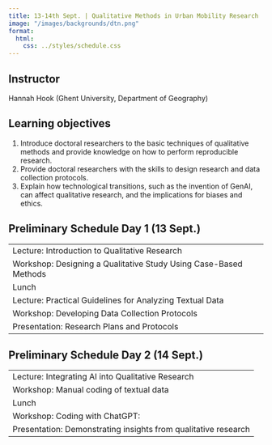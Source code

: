```yaml
---
title: 13-14th Sept. | Qualitative Methods in Urban Mobility Research
image: "/images/backgrounds/dtn.png"
format:
  html:
    css: ../styles/schedule.css
---
```


## Instructor
Hannah Hook (Ghent University, Department of Geography)

## Learning objectives
1. Introduce doctoral researchers to the basic techniques of qualitative methods and provide knowledge on how to perform reproducible research.
2. Provide doctoral researchers with the skills to design research and data collection protocols.
3. Explain how technological transitions, such as the invention of GenAI, can affect qualitative research, and the implications for biases and ethics.


## Preliminary Schedule Day 1 (13 Sept.)
|  |
| ---- |
| <span class="event-filled-green"></span> Lecture: Introduction to Qualitative Research  |
| <span class="event-filled-orange"></span> Workshop: Designing a Qualitative Study Using Case-Based Methods |
| <span class="event-outline-blue"></span> Lunch |
| <span class="event-filled-green"></span> Lecture: Practical Guidelines for Analyzing Textual Data |
| <span class="event-filled-orange"></span> Workshop: Developing Data Collection Protocols |
| <span class="event-filled-orange"></span> Presentation: Research Plans and Protocols |


## Preliminary Schedule Day 2 (14 Sept.)
|  |
| ---- |
| <span class="event-filled-green"></span> Lecture: Integrating AI into Qualitative Research |
| <span class="event-filled-orange"></span> Workshop: Manual coding of textual data |
| <span class="event-outline-blue"></span> Lunch |
| <span class="event-filled-orange"></span> Workshop: Coding with ChatGPT: |
| <span class="event-filled-orange"></span> Presentation: Demonstrating insights from qualitative research |